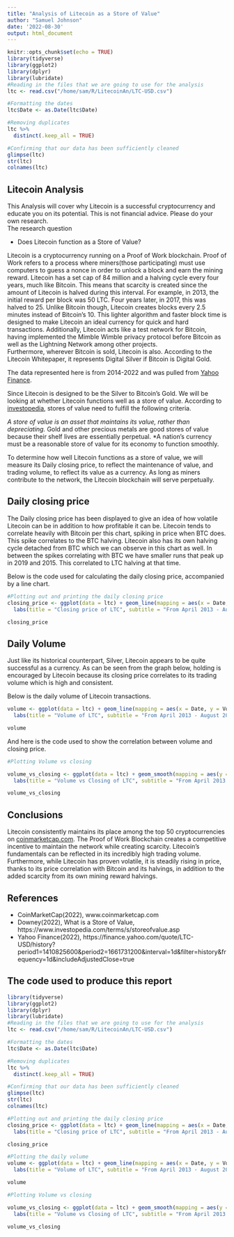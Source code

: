 ```yaml
---
title: "Analysis of Litecoin as a Store of Value"
author: "Samuel Johnson"
date: '2022-08-30'
output: html_document
---
```


```r
knitr::opts_chunk$set(echo = TRUE)
library(tidyverse)
library(ggplot2)
library(dplyr)
library(lubridate)
#Reading in the files that we are going to use for the analysis
ltc <- read.csv("/home/sam/R/LitecoinAn/LTC-USD.csv")

#Formatting the dates
ltc$Date <- as.Date(ltc$Date)

#Removing duplicates
ltc %>% 
  distinct(.keep_all = TRUE)

#Confirming that our data has been sufficiently cleaned
glimpse(ltc)
str(ltc)
colnames(ltc)
```
## Litecoin Analysis

This Analysis will cover why Litecoin is a successful cryptocurrency and educate you on its potential. This is not financial advice. Please do your own research.  
The research question

+ Does Litecoin function as a Store of Value?

Litecoin is a cryptocurrency running on a Proof of Work blockchain. Proof of Work refers to a process where miners(those participating) must use computers to guess a nonce in order to unlock a block and earn the mining reward. Litecoin has a set cap of 84 million and a halving cycle every four years, much like Bitcoin. This means that scarcity is created since the amount of Litecoin is halved during this interval. For example, in 2013, the initial reward per block was 50 LTC. Four years later, in 2017, this was halved to 25. 
Unlike Bitcoin though, Litecoin creates blocks every 2.5 minutes instead of Bitcoin's 10. This lighter algorithm and faster block time is designed to make Litecoin an ideal currency for quick and hard transactions. Additionally, Litecoin acts like a test network for Bitcoin, having implemented the Mimble Wimble privacy protocol before Bitcoin as well as the Lightning Network among other projects.  
Furthermore, wherever Bitcoin is sold, Litecoin is also. According to the Litecoin Whitepaper, it represents Digital Silver if Bitcoin is Digital Gold.

The data represented here is from 2014-2022 and was pulled from [Yahoo Finance](https://finance.yahoo.com/quote/LTC-USD/history?period1=1410825600&period2=1661731200&interval=1d&filter=history&frequency=1d&includeAdjustedClose=true).

Since Litecoin is designed to be the Silver to Bitcoin's Gold. We will be looking at whether Litecoin functions well as a store of value. According to [investopedia](https://www.investopedia.com/terms/s/storeofvalue.asp), stores of value need to fulfill the following criteria. 

*A store of value is an asset that maintains its value, rather than depreciating. 
*Gold and other precious metals are good stores of value because their shelf lives are essentially perpetual.
*A nation's currency must be a reasonable store of value for its economy to function smoothly.

To determine how well Litecoin functions as a store of value, we will measure its Daily closing price, to reflect the maintenance of value, and trading volume, to reflect its value as a currency. As long as miners contribute to the network, the Litecoin blockchain will serve perpetually.

## Daily closing price

The Daily closing price has been displayed to give an idea of how volatile Litecoin can be in addition to how profitable it can be. 
Litecoin tends to correlate heavily with Bitcoin per this chart, spiking in price when BTC does. This spike correlates to the BTC halving. 
Litecoin also has its own halving cycle detached from BTC which we can observe in this chart as well. In between the spikes correlating with BTC we have smaller runs that peak up in 2019 and 2015. This correlated to  LTC halving at that time. 

Below is the code used for calculating the daily closing price, accompanied by a line chart. 
```r
#Plotting out and printing the daily closing price
closing_price <- ggplot(data = ltc) + geom_line(mapping = aes(x = Date, y = Close)) +
  labs(title = "Closing price of LTC", subtitle = "From April 2013 - August 2022", caption = "This is not financial advice.")

closing_price
```

## Daily Volume 

Just like its historical counterpart, Silver, Litecoin appears to be quite successful as a currency. As can be seen from the graph below, holding is encouraged by Litecoin because its closing price correlates to its trading volume which is high and consistent.

Below is the daily volume of Litecoin transactions. 
```r
volume <- ggplot(data = ltc) + geom_line(mapping = aes(x = Date, y = Volume)) +
  labs(title = "Volume of LTC", subtitle = "From April 2013 - August 2022", caption = "This is not financial advice.")

volume
```

And here is the code used to show the correlation between volume and closing price. 
```r
#Plotting Volume vs closing

volume_vs_closing <- ggplot(data = ltc) + geom_smooth(mapping = aes(y = Volume, x = Close)) +
  labs(title = "Volume vs Closing of LTC", subtitle = "From April 2013 - August 2022", caption = "This is not financial advice.")

volume_vs_closing
```

## Conclusions 

Litecoin consistently maintains its place among the top 50 cryptocurrencies on [coinmarketcap.com](www.coinmarketcap.com). The Proof of Work Blockchain creates a competitive incentive to maintain the network while creating scarcity. 
Litecoin's fundamentals can be reflected in its incredibly high trading volume. 
Furthermore, while Litecoin has proven volatile, it is steadily rising in price, thanks to its price correlation with Bitcoin and its halvings, in addition to the added scarcity from its own mining reward halvings. 

## References
+ CoinMarketCap(2022), www.coinmarketcap.com
+ Downey(2022), What is a Store of Value, https://www.investopedia.com/terms/s/storeofvalue.asp
+ Yahoo Finance(2022), https://finance.yahoo.com/quote/LTC-USD/history?period1=1410825600&period2=1661731200&interval=1d&filter=history&frequency=1d&includeAdjustedClose=true


## The code used to produce this report

```r
library(tidyverse)
library(ggplot2)
library(dplyr)
library(lubridate)
#Reading in the files that we are going to use for the analysis
ltc <- read.csv("/home/sam/R/LitecoinAn/LTC-USD.csv")

#Formatting the dates
ltc$Date <- as.Date(ltc$Date)

#Removing duplicates
ltc %>% 
  distinct(.keep_all = TRUE)

#Confirming that our data has been sufficiently cleaned
glimpse(ltc)
str(ltc)
colnames(ltc)

#Plotting out and printing the daily closing price
closing_price <- ggplot(data = ltc) + geom_line(mapping = aes(x = Date, y = Close)) +
  labs(title = "Closing price of LTC", subtitle = "From April 2013 - August 2022", caption = "This is not financial advice.")

closing_price

#Plotting the daily volume
volume <- ggplot(data = ltc) + geom_line(mapping = aes(x = Date, y = Volume)) +
  labs(title = "Volume of LTC", subtitle = "From April 2013 - August 2022", caption = "This is not financial advice.")

volume

#Plotting Volume vs closing

volume_vs_closing <- ggplot(data = ltc) + geom_smooth(mapping = aes(y = Volume, x = Close)) +
  labs(title = "Volume vs Closing of LTC", subtitle = "From April 2013 - August 2022", caption = "This is not financial advice.")

volume_vs_closing
```
